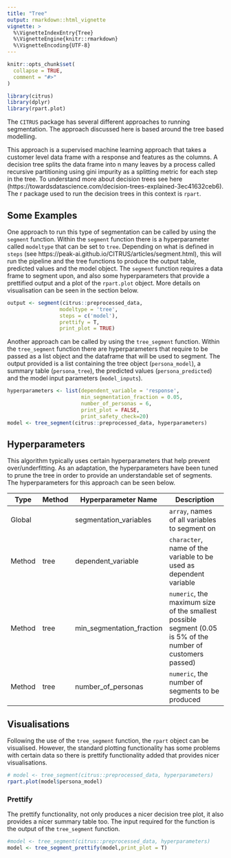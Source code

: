```yaml
---
title: "Tree"
output: rmarkdown::html_vignette
vignette: >
  %\VignetteIndexEntry{Tree}
  %\VignetteEngine{knitr::rmarkdown}
  %\VignetteEncoding{UTF-8}
---
```


```r
knitr::opts_chunk$set(
  collapse = TRUE,
  comment = "#>"
)
```

```r
library(citrus)
library(dplyr)
library(rpart.plot)
```
The `CITRUS` package has several different approaches to running segmentation. The approach discussed here is based around the tree based modelling. 

This approach is a supervised machine learning approach that takes a customer level data frame with a response and features as the columns. A decision tree splits the data frame into n many leaves by a process called recursive partitioning using gini impurity as a splitting metric for each step in the tree. To understand more about decision trees see here (https://towardsdatascience.com/decision-trees-explained-3ec41632ceb6). The r package used to run the decision trees in this context is `rpart`.  

## Some Examples

One approach to run this type of segmentation can be called by using the `segment` function. Within the `segment` function there is a hyperparameter called `modeltype` that can be set to `tree`. Depending on what is defined in `steps` (see https://peak-ai.github.io/CITRUS/articles/segment.html), this will run the pipeline and the tree functions to produce the output table, predicted values and the model object. The `segment` function requires a data frame to segment upon, and also some hyperparameters that provide a prettified output and a plot of the `rpart.plot` object. More details on visualisation can be seen in the section below.        

```r
output <- segment(citrus::preprocessed_data,
                 modeltype = 'tree',
                 steps = c('model'),
                 prettify = T,
                 print_plot = TRUE)
```

Another approach can be called by using the `tree_segment` function. Within the `tree_segment` function there are hyperparameters that require to be passed as a list object and the dataframe that will be used to segment. The output provided is a list containing the tree object (`persona_model`), a summary table (`persona_tree`), the predicted values (`persona_predicted`) and the model input parameters (`model_inputs`).

```r
hyperparameters <- list(dependent_variable = 'response',
                        min_segmentation_fraction = 0.05,
                        number_of_personas = 6,
                        print_plot = FALSE,
                        print_safety_check=20)
model <- tree_segment(citrus::preprocessed_data, hyperparameters)
```

## Hyperparameters

This algorithm typically uses certain hyperparameters that help prevent over/underfitting. As an adaptation, the hyperparameters have been tuned to prune the tree in order to provide an understandable set of segments. The hyperparameters for this approach can be seen below. 

<center>

| Type   | Method       | Hyperparameter Name    | Description                                                   |
|--------|--------------|------------------------|---------------------------------------------------------------|
| Global |              | segmentation_variables | `array`, names of all variables to segment on                   |
| Method | tree         | dependent_variable     | `character`, name of the variable to be used as dependent variable |
| Method | tree         | min_segmentation_fraction     | `numeric`, the maximum size of the smallest possible segment (0.05 is 5% of the number of customers passed) |
| Method | tree         | number_of_personas     | `numeric`, the number of segments to be produced |

</center>

## Visualisations

Following the use of the `tree_segment` function, the `rpart` object can be visualised. However, the standard plotting functionality has some problems with certain data so there is prettify functionality added that provides nicer visualisations.

```r
# model <- tree_segment(citrus::preprocessed_data, hyperparameters)
rpart.plot(model$persona_model)
``` 

### Prettify 

The prettify functionality, not only produces a nicer decision tree plot, it also provides a nicer summary table too. The input required for the function is the output of the `tree_segment` function. 
```r
#model <- tree_segment(citrus::preprocessed_data, hyperparameters)
model <- tree_segment_prettify(model,print_plot = T)
```